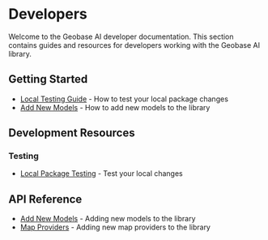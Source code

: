 # Developers

Welcome to the Geobase AI developer documentation. This section contains guides and resources for developers working with the Geobase AI library.

## Getting Started

- [Local Testing Guide](./developers/local-testing-guide) - How to test your local package changes
- [Add New Models](./developers/add-new-models) - How to add new models to the library

## Development Resources

### Testing

- [Local Package Testing](./developers/local-testing-guide) - Test your local changes

## API Reference

- [Add New Models](./developers/add-new-models) - Adding new models to the library
- [Map Providers](./developers/map-providers) - Adding new map providers to the library
